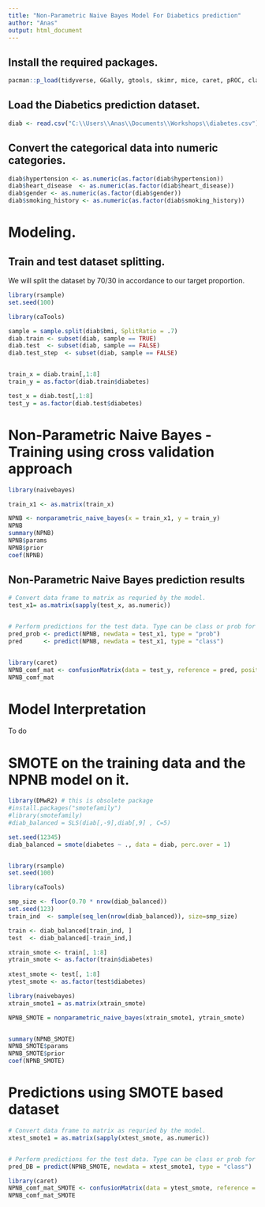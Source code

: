 ---
title: "Non-Parametric Naive Bayes Model For Diabetics prediction"
author: "Anas"
output: html_document
---

## Install the required packages.
```{r , echo=FALSE}
pacman::p_load(tidyverse, GGally, gtools, skimr, mice, caret, pROC, class,car,CMplot, caret, ggplot2, caTools, devtools, naivebayes,tidyverse, reshape2, ggpubr, skimr, rpart.plot, performanceEstimation, e1071, splitTools, cluster, factoextra, ggfortify)
```


## Load the Diabetics prediction dataset.
```{r , echo=FALSE}
diab <- read.csv("C:\\Users\\Anas\\Documents\\Workshops\\diabetes.csv")

```


## Convert the categorical data into numeric categories.
```{r}
diab$hypertension <- as.numeric(as.factor(diab$hypertension))
diab$heart_disease  <- as.numeric(as.factor(diab$heart_disease))
diab$gender <- as.numeric(as.factor(diab$gender))
diab$smoking_history <- as.numeric(as.factor(diab$smoking_history))

```


# Modeling.
## Train and test dataset splitting.
We will split the dataset by 70/30 in accordance to our target proportion.
```{r}
library(rsample)
set.seed(100)

library(caTools)

sample = sample.split(diab$bmi, SplitRatio = .7)
diab.train <- subset(diab, sample == TRUE)
diab.test  <- subset(diab, sample == FALSE)
diab.test_step  <- subset(diab, sample == FALSE)


train_x = diab.train[,1:8]
train_y = as.factor(diab.train$diabetes) 

test_x = diab.test[,1:8]
test_y = as.factor(diab.test$diabetes)
```



# Non-Parametric Naive Bayes - Training using cross validation approach
```{r, echo=FALSE}
library(naivebayes)

train_x1 <- as.matrix(train_x)

NPNB <- nonparametric_naive_bayes(x = train_x1, y = train_y)
NPNB
summary(NPNB)
NPNB$params
NPNB$prior
coef(NPNB)
```


## Non-Parametric Naive Bayes prediction results
```{r}

# Convert data frame to matrix as requried by the model. 
test_x1= as.matrix(sapply(test_x, as.numeric))


# Perform predictions for the test data. Type can be class or prob for NPNB.
pred_prob <- predict(NPNB, newdata = test_x1, type = "prob")
pred      <- predict(NPNB, newdata = test_x1, type = "class")


library(caret)
NPNB_comf_mat <- confusionMatrix(data = test_y, reference = pred, positive = "1")
NPNB_comf_mat

```

# Model Interpretation
To do

########################################################################

# SMOTE on the training data and the NPNB model on it. 
```{r}

library(DMwR2) # this is obsolete package
#install.packages("smotefamily")
#library(smotefamily)
#diab_balanced = SLS(diab[,-9],diab[,9] , C=5)

set.seed(12345)
diab_balanced = smote(diabetes ~ ., data = diab, perc.over = 1)


library(rsample)
set.seed(100)

library(caTools)

smp_size <- floor(0.70 * nrow(diab_balanced))
set.seed(123)
train_ind  <- sample(seq_len(nrow(diab_balanced)), size=smp_size)

train <- diab_balanced[train_ind, ]
test  <- diab_balanced[-train_ind,]

xtrain_smote <- train[, 1:8] 
ytrain_smote <- as.factor(train$diabetes)
  
xtest_smote <- test[, 1:8]
ytest_smote <- as.factor(test$diabetes)


```


```{r}

library(naivebayes)
xtrain_smote1 = as.matrix(xtrain_smote)

NPNB_SMOTE = nonparametric_naive_bayes(xtrain_smote1, ytrain_smote)


summary(NPNB_SMOTE) 
NPNB_SMOTE$params
NPNB_SMOTE$prior
coef(NPNB_SMOTE)

```

# Predictions using SMOTE based dataset
```{r}
# Convert data frame to matrix as requried by the model. 
xtest_smote1 = as.matrix(sapply(xtest_smote, as.numeric))


# Perform predictions for the test data. Type can be class or prob for NPNB.
pred_DB = predict(NPNB_SMOTE, newdata = xtest_smote1, type = "class")

library(caret)
NPNB_comf_mat_SMOTE <- confusionMatrix(data = ytest_smote, reference = pred_DB, positive = "1")
NPNB_comf_mat_SMOTE

```

